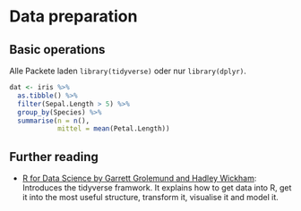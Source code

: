 # Data preparation {#datamanip}

## Basic operations
Alle Packete laden `library(tidyverse)` oder nur `library(dplyr)`.


```r
dat <- iris %>% 
  as.tibble() %>% 
  filter(Sepal.Length > 5) %>% 
  group_by(Species) %>% 
  summarise(n = n(),
            mittel = mean(Petal.Length))
```


## Further reading
- [R for Data Science by Garrett Grolemund and Hadley Wickham](http://r4ds.had.co.nz): Introduces the tidyverse framwork. It explains how to get data into R, get it into the most useful structure, transform it, visualise it and model it.



